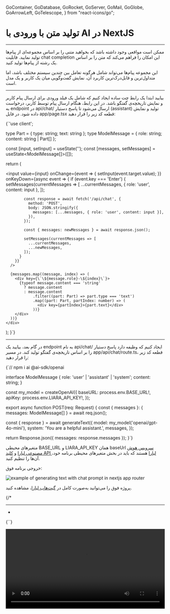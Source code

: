   GoContainer,
  GoDatabase,
  GoRocket,
  GoServer,
  GoMail,
  GoGlobe,
  GoArrowLeft,
  GoTelescope,
} from "react-icons/go";


<Layout>
<Head>
<title>مستندات تولید متن با ورودی با AI در NextJS - لیارا</title>
<meta property="og:title" content="مستندات خدمات رایانش ابری لیارا" />
<meta property="og:description" content="مستندات مربوط به آشنایی با نحوه تولید متن با وردی با استفاده از سرویس هوش مصنوعی لیارا و فریم‌ورک NextJS"  />
<meta property="og:image" content="https://media.liara.ir/logos/liara-poster.jpg" />
</Head>


#  تولید متن با ورودی با AI در NextJS
<hr className="mb-2" />

ممکن است مواقعی وجود داشته باشد که بخواهید متنی را بر اساس مجموعه‌ای از پیام‌ها تولید نمایید. 
قابلیت <Important>chat completion</Important> این امکان را فراهم می‌کند که متن را بر اساس یک رشته از پیام‌ها تولید کنید.

<div className="h-2" />

این مجموعه پیام‌ها می‌تواند شامل هرگونه تعامل بین چندین سیستم مختلف باشد، اما متداول‌ترین و قابل‌درک‌ترین کاربرد آن، نمایش گفت‌وگویی میان یک کاربر و یک مدل است.

<hr className="mb-2" />
<Section id='client' title='کلاینت' />

بیایید ابتدا یک رابط چت ساده ایجاد کنیم که شامل یک فیلد ورودی برای ارسال پیام کاربر و نمایش تاریخچه‌ی گفتگو باشد.
در این رابط، هنگام ارسال پیام توسط کاربر، درخواست به endpoint در <Important>api/chat/</Important> ارسال می‌شود تا پاسخ دستیار (assistant) تولید و نمایش داده شود.
در فایل <Important>app/page.tsx</Important> قطعه کد زیر را قرار دهید: 

<div className="h-2" />
<div dir='ltr'>
    <Highlight className="js">
        {`'use client';


type Part = { type: string; text: string };
type ModelMessage = { role: string; content: string | Part[] };

  const [input, setInput] = useState('');
  const [messages, setMessages] = useState<ModelMessage[]>([]);

  return (
    <div>
      <input
        value={input}
        onChange={event => {
          setInput(event.target.value);
        }}
        onKeyDown={async event => {
          if (event.key === 'Enter') {
            setMessages(currentMessages => [
              ...currentMessages,
              { role: 'user', content: input },
            ]);

            const response = await fetch('/api/chat', {
              method: 'POST',
              body: JSON.stringify({
                messages: [...messages, { role: 'user', content: input }],
              }),
            });

            const { messages: newMessages } = await response.json();

            setMessages(currentMessages => [
              ...currentMessages,
              ...newMessages,
            ]);
          }
        }}
      />

      {messages.map((message, index) => (
        <div key={\`\${message.role}-\${index}\`}>
          {typeof message.content === 'string'
            ? message.content
            : message.content
                .filter((part: Part) => part.type === 'text')
                .map((part: Part, partIndex: number) => (
                  <div key={partIndex}>{part.text}</div>
                ))}
        </div>
      ))}
    </div>
  );
}`}
    </Highlight>
</div>

<hr className="mb-2" />
<Section id='server' title='سرور' />


در گام بعد، بیایید یک endpoint به نام <Important>api/chat/</Important> ایجاد کنیم که وظیفه دارد پاسخ دستیار را بر اساس تاریخچه‌ی گفتگو تولید کند.
در مسیر <Important>app/api/chat/route.ts</Important>، قطعه کد زیر را قرار دهید: 


<div className="h-2" />
<div dir='ltr'>
    <Highlight className="js">
        {`// npm i ai @ai-sdk/openai



interface ModelMessage {
  role: 'user' | 'assistant' | 'system';
  content: string;
}

const my_model = createOpenAI({
  baseURL: process.env.BASE_URL!,
  apiKey: process.env.LIARA_API_KEY!,
});


export async function POST(req: Request) {
  const { messages }: { messages: ModelMessage[] } = await req.json();

  const { response } = await generateText({
    model: my_model('openai/gpt-4o-mini'),
    system: 'You are a helpful assistant.',
    messages,
  });

  return Response.json({ messages: response.messages });
}`}
    </Highlight>
</div>
<div className="h-2" />

<Alert variant="info">
<p>
متغیرهای محیطی <Important>BASE_URL</Important> و <Important>LIARA_API_KEY</Important> همان baseUrl <a href="https://liara.ir/products/ai/" className="text-[#2196f3]">سرویس هوش مصنوعی لیارا</a> و <a href="/references/api/about/#api-access-key" className="text-[#2196f3]">کلید API لیارا</a> هستند که باید در بخش متغیرهای محیطی برنامه خود، آن‌ها را تنظیم کنید. 
</p>
</Alert>
<div className="h-2" />

خروجی برنامه فوق: 

<div className="h-2" />  
<img src="https://media.liara.ir/ai/ai-sdk/cookbook/nextjs/generate-text-with-chat-prompt.png" alt="example of generating text with chat prompt in nextjs app router"/>
<div className="h-2" />  

<Alert variant="success">
<p>
پروژه فوق را می‌توانید به‌صورت کامل در <a href="https://github.com/liara-cloud/ai-sdk-examples/tree/master/NextJS/generate-text-with-chat-prompt" className="text-[#2196f3]">گیت‌هاب لیارا</a>، مشاهده کنید. 
</p>
</Alert>

{/* 

<Important>
</Important>
<hr className="mb-2" />
<Section id='' title='' />
<div className="h-2" />
<ul>
<li></li>
</ul>
<div className="h-2" />
<div dir='ltr'>
    <Highlight className="js">
        {``}
    </Highlight>
</div>
<div className="h-2" />

<div className="h-2" />  
<img src="https://media.liara.ir/" alt=""/>
<div className="h-2" />  


<video
  src="https://media.liara.ir/"
  controls="controls"
  className="block w-full"
  width="100%"
/> */}

</Layout>